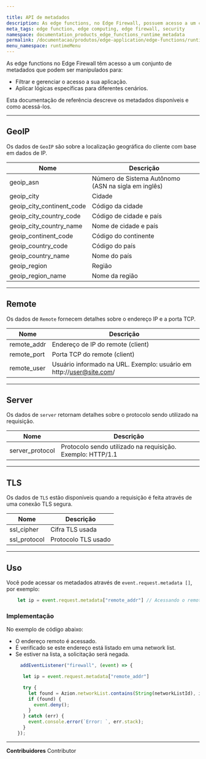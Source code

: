 ```yaml
---

title: API de metadados
description: As edge functions, no Edge Firewall, possuem acesso a um conjunto de metadados que podem ser utilizados para filtrar e controlar o acesso à sua aplicação, além de aplicar lógicas específicas para diferentes cenários.
meta_tags: edge function, edge computing, edge firewall, security
namespace: documentation_products_edge_functions_runtime_metadata
permalink: /documentacao/produtos/edge-application/edge-functions/runtime/api-reference/metadata/
menu_namespace: runtimeMenu
---
```


As edge functions no Edge Firewall têm acesso a um conjunto de metadados que podem ser manipulados para:

- Filtrar e gerenciar o acesso a sua aplicação.
- Aplicar lógicas específicas para diferentes cenários.

Esta documentação de referência descreve os metadados disponíveis e como acessá-los.

---

## GeoIP

Os dados de `GeoIP` são sobre a localização geográfica do cliente com base em dados de IP.

| Nome | Descrição |
| - | - |
| geoip_asn | Número de Sistema Autônomo (ASN na sigla em inglês) |
| geoip_city | Cidade |
| geoip_city_continent_code | Código da cidade |
| geoip_city_country_code | Código de cidade e país |
| geoip_city_country_name | Nome de cidade e país |
| geoip_continent_code | Código do continente |
| geoip_country_code | Código do país |
| geoip_country_name | Nome do país|
| geoip_region | Região |
| geoip_region_name | Nome da região |

---

## Remote

Os dados de `Remote` fornecem detalhes sobre o endereço IP e a porta TCP.

| Nome | Descrição |
|----------------------------------|----------------------------------------------------------------|
|  remote_addr                     | Endereço de IP do remote (client)                                   |
|  remote_port                     | Porta TCP do remote (client)                                      |
|  remote_user                     | Usuário informado na URL. Exemplo: usuário em http://user@site.com/ |


---

## Server

Os dados de `server` retornam detalhes sobre o protocolo sendo utilizado na requisição.

| Nome | Descrição |
|----------------------------------|----------------------------------------------------------------|
| server_protocol      | Protocolo sendo utilizado na requisição. Exemplo: HTTP/1.1 |

---

## TLS

Os dados de `TLS` estão disponíveis quando a requisição é feita através de uma conexão TLS segura.

| Nome | Descrição |
|----------------------------------|----------------------------------------------------------------|
| ssl_cipher | Cifra TLS usada |
| ssl_protocol | Protocolo TLS usado |

---

## Uso

Você pode acessar os metadados através de `event.request.metadata []`, por exemplo:

```js
    let ip = event.request.metadata["remote_addr"] // Acessando o remote address da requisição
```

### Implementação

No exemplo de código abaixo:

- O endereço remoto é acessado.
- É verificado se este endereço está listado em uma network list.
- Se estiver na lista, a solicitação será negada.

```js
     addEventListener("firewall", (event) => {

      let ip = event.request.metadata["remote_addr"] 

      try {
        let found = Azion.networkList.contains(String(networkListId), ip); 
        if (found) {
          event.deny();
        }
      } catch (err) {
        event.console.error(`Error: `, err.stack);
      }
    });
```





---


**Contribuidores** <ContributorList>Contributor</ContributorList>
